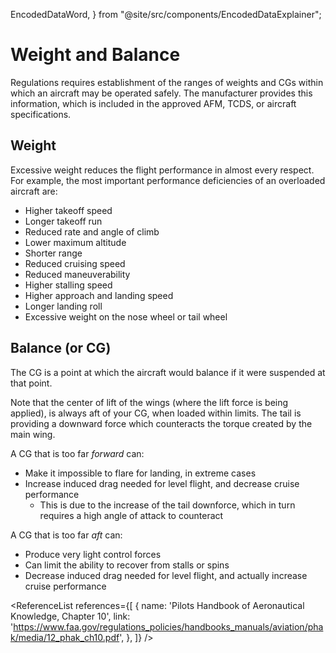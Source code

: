   EncodedDataWord,
} from "@site/src/components/EncodedDataExplainer";

# Weight and Balance

Regulations requires establishment of the ranges of weights and CGs within which
an aircraft may be operated safely. The manufacturer provides this information,
which is included in the approved AFM, TCDS, or aircraft specifications.

## Weight

Excessive weight reduces the flight performance in almost every respect. For
example, the most important performance deficiencies of an overloaded aircraft
are:

- Higher takeoff speed
- Longer takeoff run
- Reduced rate and angle of climb
- Lower maximum altitude
- Shorter range
- Reduced cruising speed
- Reduced maneuverability
- Higher stalling speed
- Higher approach and landing speed
- Longer landing roll
- Excessive weight on the nose wheel or tail wheel

## Balance (or CG)

The CG is a point at which the aircraft would balance if it were suspended at
that point.

Note that the center of lift of the wings (where the lift force is being
applied), is always aft of your CG, when loaded within limits. The tail is
providing a downward force which counteracts the torque created by the main
wing.

A CG that is too far _forward_ can:

- Make it impossible to flare for landing, in extreme cases
- Increase induced drag needed for level flight, and decrease cruise performance
  - This is due to the increase of the tail downforce, which in turn requires a
    high angle of attack to counteract

A CG that is too far _aft_ can:

- Produce very light control forces
- Can limit the ability to recover from stalls or spins
- Decrease induced drag needed for level flight, and actually increase cruise
  performance

<ReferenceList references={[
  {
    name: 'Pilots Handbook of Aeronautical Knowledge, Chapter 10',
    link: 'https://www.faa.gov/regulations_policies/handbooks_manuals/aviation/phak/media/12_phak_ch10.pdf',
  },
]} />
